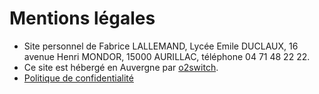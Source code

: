 # Mentions légales

* Site personnel de Fabrice LALLEMAND, Lycée Emile DUCLAUX, 16 avenue Henri MONDOR, 15000 AURILLAC, téléphone 04 71 48 22 22.
* Ce site est hébergé en Auvergne par [o2switch](https://www.o2switch.fr/).
* [Politique de confidentialité](politique_conf.md)
